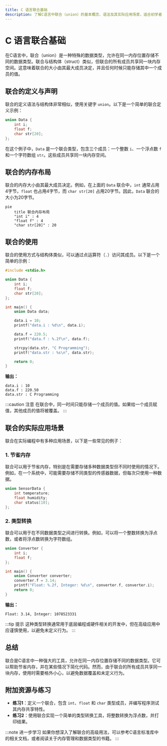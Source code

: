 ```yaml
---
title: C 语言联合基础
description: 了解C语言中联合（union）的基本概念、语法及其实际应用场景，适合初学者学习。
---
```


# C 语言联合基础

在C语言中，联合（union）是一种特殊的数据类型，允许在同一内存位置存储不同的数据类型。联合与结构体（struct）类似，但联合的所有成员共享同一块内存空间。这意味着联合的大小由其最大成员决定，并且任何时候只能存储其中一个成员的值。

## 联合的定义与声明

联合的定义语法与结构体非常相似，使用关键字 `union`。以下是一个简单的联合定义示例：

```c
union Data {
    int i;
    float f;
    char str[20];
};
```

在这个例子中，`Data` 是一个联合类型，包含三个成员：一个整数 `i`、一个浮点数 `f` 和一个字符数组 `str`。这些成员共享同一块内存空间。

## 联合的内存布局

联合的内存大小由其最大成员决定。例如，在上面的 `Data` 联合中，`int` 通常占用4字节，`float` 也占用4字节，而 `char str[20]` 占用20字节。因此，`Data` 联合的大小为20字节。

```mermaid
pie
    title 联合内存布局
    "int i" : 4
    "float f" : 4
    "char str[20]" : 20
```

## 联合的使用

联合的使用方式与结构体类似，可以通过点运算符（`.`）访问其成员。以下是一个简单的示例：

```c
#include <stdio.h>

union Data {
    int i;
    float f;
    char str[20];
};

int main() {
    union Data data;

    data.i = 10;
    printf("data.i : %d\n", data.i);

    data.f = 220.5;
    printf("data.f : %.2f\n", data.f);

    strcpy(data.str, "C Programming");
    printf("data.str : %s\n", data.str);

    return 0;
}
```

**输出：**
```
data.i : 10
data.f : 220.50
data.str : C Programming
```

:::caution 注意
在联合中，同一时间只能存储一个成员的值。如果给一个成员赋值，其他成员的值将被覆盖。
:::

## 联合的实际应用场景

联合在实际编程中有多种应用场景，以下是一些常见的例子：

### 1. 节省内存

联合可以用于节省内存，特别是在需要存储多种数据类型但不同时使用的情况下。例如，在一个系统中，可能需要存储不同类型的传感器数据，但每次只使用一种数据。

```c
union SensorData {
    int temperature;
    float humidity;
    char status[10];
};
```

### 2. 类型转换

联合可以用于在不同数据类型之间进行转换。例如，可以将一个整数转换为浮点数，或者将浮点数转换为字符数组。

```c
union Converter {
    int i;
    float f;
};

int main() {
    union Converter converter;
    converter.f = 3.14;
    printf("Float: %.2f, Integer: %d\n", converter.f, converter.i);
    return 0;
}
```

**输出：**
```
Float: 3.14, Integer: 1078523331
```

:::tip 提示
这种类型转换通常用于底层编程或硬件相关的开发中，但在高级应用中应谨慎使用，以避免未定义行为。
:::

## 总结

联合是C语言中一种强大的工具，允许在同一内存位置存储不同的数据类型。它可以帮助节省内存，并在某些情况下简化代码。然而，由于联合的所有成员共享同一块内存，使用时需要格外小心，以避免数据覆盖和未定义行为。

## 附加资源与练习

- **练习1**：定义一个联合，包含 `int`、`float` 和 `char` 类型成员，并编写程序测试其内存共享特性。
- **练习2**：使用联合实现一个简单的类型转换工具，将整数转换为浮点数，并打印结果。

:::note 进一步学习
如果你想深入了解联合的高级用法，可以参考C语言标准库中的相关文档，或者阅读关于内存管理和数据类型的书籍。
:::